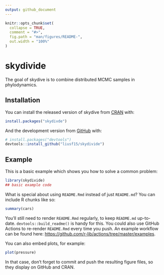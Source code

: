 ```yaml
---
output: github_document
---
```


<!-- README.md is generated from README.Rmd. Please edit that file -->

```r
knitr::opts_chunk$set(
  collapse = TRUE,
  comment = "#>",
  fig.path = "man/figures/README-",
  out.width = "100%"
)
```

# skydivide

<!-- badges: start -->
<!-- badges: end -->

The goal of skydive is to combine distributed MCMC samples in phylodynamics. 

## Installation

You can install the released version of skydive from [CRAN](https://CRAN.R-project.org) with:

``` r
install.packages("skydivde")
```

And the development version from [GitHub](https://github.com/) with:

``` r
# install.packages("devtools")
devtools::install_github("liusf15/skydivide")
```
## Example

This is a basic example which shows you how to solve a common problem:

```r
library(skydivide)
## basic example code
```

What is special about using `README.Rmd` instead of just `README.md`? You can include R chunks like so:

```r
summary(cars)
```

You'll still need to render `README.Rmd` regularly, to keep `README.md` up-to-date. `devtools::build_readme()` is handy for this. You could also use GitHub Actions to re-render `README.Rmd` every time you push. An example workflow can be found here: <https://github.com/r-lib/actions/tree/master/examples>.

You can also embed plots, for example:

```r
plot(pressure)
```

In that case, don't forget to commit and push the resulting figure files, so they display on GitHub and CRAN.
